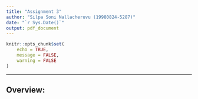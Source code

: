 ```yaml
---
title: "Assignment 3"
author: "Silpa Soni Nallacheruvu (19980824-5287)"
date: "`r Sys.Date()`"
output: pdf_document
---
```


```r
knitr::opts_chunk$set(
	echo = TRUE,
	message = FALSE,
	warning = FALSE
)
```

---

## Overview:

